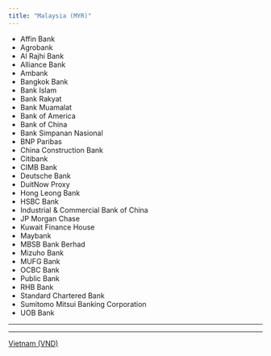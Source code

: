 ```yaml
---
title: "Malaysia (MYR)"
---
```


* Affin Bank
* Agrobank
* Al Rajhi Bank
* Alliance Bank
* Ambank
* Bangkok Bank
* Bank Islam
* Bank Rakyat
* Bank Muamalat
* Bank of America
* Bank of China
* Bank Simpanan Nasional
* BNP Paribas
* China Construction Bank
* Citibank
* CIMB Bank
* Deutsche Bank
* DuitNow Proxy
* Hong Leong Bank
* HSBC Bank
* Industrial & Commercial Bank of China
* JP Morgan Chase
* Kuwait Finance House
* Maybank
* MBSB Bank Berhad
* Mizuho Bank
* MUFG Bank
* OCBC Bank
* Public Bank
* RHB Bank
* Standard Chartered Bank
* Sumitomo Mitsui Banking Corporation
* UOB Bank

***

***

[Vietnam (VND)](/docs/vietnam-vnd)

